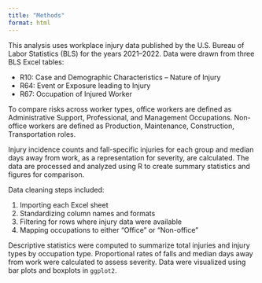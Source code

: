 ```yaml
---
title: "Methods"
format: html
---
```


This analysis uses workplace injury data published by the U.S. Bureau of Labor Statistics (BLS) for the years 2021–2022. Data were drawn from three BLS Excel tables:

-   R10: Case and Demographic Characteristics – Nature of Injury
-   R64: Event or Exposure leading to Injury
-   R67: Occupation of Injured Worker

To compare risks across worker types, office workers are defined as Administrative Support, Professional, and Management Occupations. Non-office workers are defined as Production, Maintenance, Construction, Transportation roles.

Injury incidence counts and fall-specific injuries for each group and median days away from work, as a representation for severity, are calculated. The data are processed and analyzed using R to create summary statistics and figures for comparison.

Data cleaning steps included:

1. Importing each Excel sheet
2. Standardizing column names and formats
3. Filtering for rows where injury data were available
4. Mapping occupations to either "Office" or "Non-office"


Descriptive statistics were computed to summarize total injuries and injury types by occupation type. Proportional rates of falls and median days away from work were calculated to assess severity. Data were visualized using bar plots and boxplots in `ggplot2`.


